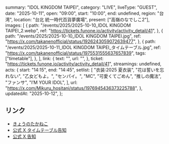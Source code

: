   summary: "IDOL KINGDOM TAIPEI",
  category: "LIVE",
  liveType: "GUEST",
  date: "2025-10-11",
  open: "09:00",
  start: "10:00",
  end: undefined,
  region: "台湾",
  location: "台北 統一時代百貨夢廣場",
  present: ["高嶺のなでしこ2"],
  images: [
    {
      path: "/events/2025/2025-10-10_IDOL KINGDOM TAIPEI_2.webp",
      ref: "https://tickets.funone.io/activity/activity_detail/41",
    },
    {
      path: "/events/2025/2025-10-10_IDOL KINGDOM TAIPEI.jpg",
      ref: "https://x.com/takanenofficial/status/1926243059072639477",
    },
    {
      path: "/events/2025/2025-10-11_IDOL KINGDOM TAIPEI_タイムテーブル.jpg",
      ref: "https://x.com/takanenofficial/status/1975531555637657839",
      tags: ["timetable"],
    },
  ],
  link: {
    text: "",
    url: "",
  },
  ticket: "https://tickets.funone.io/activity/activity_detail/41",
  streamings: undefined,
  acts: {
    start: "14:15",
    end: "14:45",
    setlist: [
      "衣装:2025 夏衣装",
      "花は誓いを忘れない",
      "乙女どもよ。",
      "センパイ。",
      "MC",
      "可愛くてごめん",
      "推しの魔法",
      "ファンサ",
      "I’M YOUR IDOL",
    ],
    url: "https://x.com/Mikuru_hositani/status/1976945436373225788",
  },
  updatedAt: "2025-10-12",
};

## リンク

- [きょうのたかねこ](https://x.com/takanenofficial/status/1976872007196352844)
- [公式 X タイムテーブル告知](https://x.com/takanenofficial/status/1975531555637657839)
- [公式 X 告知](https://x.com/takanenofficial/status/1926243059072639477)
